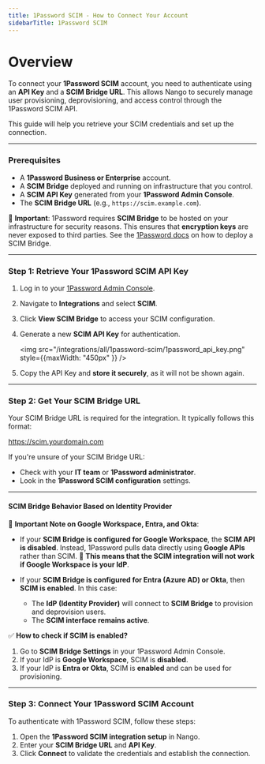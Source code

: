 ```yaml
---
title: 1Password SCIM - How to Connect Your Account
sidebarTitle: 1Password SCIM
---
```


# Overview

To connect your **1Password SCIM** account, you need to authenticate using an **API Key** and a **SCIM Bridge URL**. This allows Nango to securely manage user provisioning, deprovisioning, and access control through the 1Password SCIM API.

This guide will help you retrieve your SCIM credentials and set up the connection.

---

### Prerequisites

- A **1Password Business or Enterprise** account.
- A **SCIM Bridge** deployed and running on infrastructure that you control.
- A **SCIM API Key** generated from your **1Password Admin Console**.
- The **SCIM Bridge URL** (e.g., `https://scim.example.com`).

🚨 **Important**:
1Password requires **SCIM Bridge** to be hosted on your infrastructure for security reasons. This ensures that **encryption keys** are never exposed to third parties.
See the [1Password docs](https://support.1password.com/scim/#step-1-set-up-and-deploy-1password-scim-bridge) on how to deploy a SCIM Bridge.

---

### Step 1: Retrieve Your 1Password SCIM API Key

1. Log in to your [1Password Admin Console](https://my.1password.com).
2. Navigate to **Integrations** and select **SCIM**.
3. Click **View SCIM Bridge** to access your SCIM configuration.
4. Generate a new **SCIM API Key** for authentication.

   <img src="/integrations/all/1password-scim/1password_api_key.png" style={{maxWidth: "450px" }} />

5. Copy the API Key and **store it securely**, as it will not be shown again.

---

### Step 2: Get Your SCIM Bridge URL

Your SCIM Bridge URL is required for the integration. It typically follows this format:

https://scim.yourdomain.com


If you're unsure of your SCIM Bridge URL:
- Check with your **IT team** or **1Password administrator**.
- Look in the **1Password SCIM configuration** settings.

---

#### **SCIM Bridge Behavior Based on Identity Provider**
🚨 **Important Note on Google Workspace, Entra, and Okta**:

- If your **SCIM Bridge is configured for Google Workspace**, the **SCIM API is disabled**. Instead, 1Password pulls data directly using **Google APIs** rather than SCIM.
  🔴 **This means that the SCIM integration will not work if Google Workspace is your IdP**.

- If your **SCIM Bridge is configured for Entra (Azure AD) or Okta**, then **SCIM is enabled**. In this case:
  - The **IdP (Identity Provider)** will connect to **SCIM Bridge** to provision and deprovision users.
  - The **SCIM interface remains active**.

✅ **How to check if SCIM is enabled?**
1. Go to **SCIM Bridge Settings** in your 1Password Admin Console.
2. If your IdP is **Google Workspace**, SCIM is **disabled**.
3. If your IdP is **Entra or Okta**, SCIM is **enabled** and can be used for provisioning.

---

### Step 3: Connect Your 1Password SCIM Account

To authenticate with 1Password SCIM, follow these steps:

1. Open the **1Password SCIM integration setup** in Nango.
2. Enter your **SCIM Bridge URL** and **API Key**.
3. Click **Connect** to validate the credentials and establish the connection.

